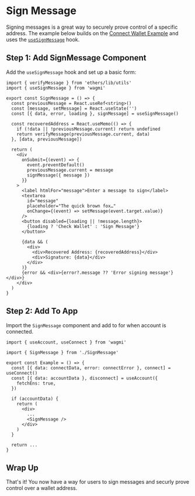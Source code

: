 
# Sign Message

Signing messages is a great way to securely prove control of a specific address. The example below builds on the [Connect Wallet Example](/examples/connect-wallet) and uses the [`useSignMessage`](/docs/hooks/useSignMessage) hook.

<SignMessage />

## Step 1: Add SignMessage Component

Add the `useSignMessage` hook and set up a basic form:

```tsx
import { verifyMessage } from 'ethers/lib/utils'
import { useSignMessage } from 'wagmi'

export const SignMessage = () => {
  const previousMessage = React.useRef<string>()
  const [message, setMessage] = React.useState('')
  const [{ data, error, loading }, signMessage] = useSignMessage()

  const recoveredAddress = React.useMemo(() => {
    if (!data || !previousMessage.current) return undefined
    return verifyMessage(previousMessage.current, data)
  }, [data, previousMessage])

  return (
    <div
      onSubmit={(event) => {
        event.preventDefault()
        previousMessage.current = message
        signMessage({ message })
      }}
    >
      <label htmlFor="message">Enter a message to sign</label>
      <textarea
        id="message"
        placeholder="The quick brown fox…"
        onChange={(event) => setMessage(event.target.value)}
      />
      <button disabled={loading || !message.length}>
        {loading ? 'Check Wallet' : 'Sign Message'}
      </button>

      {data && (
        <div>
          <div>Recovered Address: {recoveredAddress}</div>
          <div>Signature: {data}</div>
        </div>
      )}
      {error && <div>{error?.message ?? 'Error signing message'}</div>}
    </div>
  )
}
```

## Step 2: Add To App

Import the `SignMessage` component and add to for when account is connected.

```tsx
import { useAccount, useConnect } from 'wagmi'

import { SignMessage } from './SignMessage'

export const Example = () => {
  const [{ data: connectData, error: connectError }, connect] = useConnect()
  const [{ data: accountData }, disconnect] = useAccount({
    fetchEns: true,
  })

  if (accountData) {
    return (
      <div>
        ...
        <SignMessage />
      </div>
    )
  }

  return ...
}
```

## Wrap Up

That's it! You now have a way for users to sign messages and securly prove control over a wallet address.
